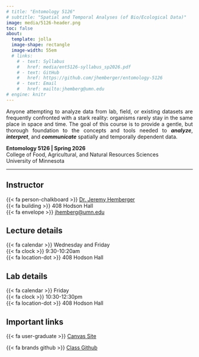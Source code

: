 ```yaml
---
# title: "Entomology 5126"
# subtitle: "Spatial and Temporal Analyses (of Bio/Ecological Data)"
image: media/5126-header.png
toc: false
about: 
  template: jolla
  image-shape: rectangle
  image-width: 55em
  # links:
    # - text: Syllabus
    #   href: media/ent5126-syllabus_sp2026.pdf
    # - text: GitHub
    #   href: https://github.com/jhemberger/entomology-5126
    # - text: Email
    #   href: mailto:jhemberg@umn.edu
# engine: knitr
---
```


:::: {layout="[ 60, 5, 35 ]"}

::: {#first-column}
<p class="landing-text" style="text-align:justify;">Anyone attempting to analyze data from lab, field, or existing datasets are frequently confronted with a stark reality: organisms rarely stay in the same place in space and time. The goal of this course is to provide a gentle, but thorough foundation to the concepts and tools needed to ***analyze***, ***interpret***, and ***communicate*** spatially and temporally dependent data.</p>
:::

::: {#second-column}
:::

::: {#third-column}
<p class="landing-text">**Entomology 5126 | Spring 2026**</br>
College of Food, Agricultural, and Natural Resources Sciences</br>
University of Minnesota</p>
:::

::::

---

:::: {layout="[ 25, 25, 25, 25 ]"}
::: {#first-column}
<h2 style="text-align:left;">Instructor</h2>
<p class="landing-text" style="text-align:left;">
{{< fa person-chalkboard >}}  [Dr. Jeremy Hemberger](https://entomology.umn.edu/people/jeremy-hemberger)</br>
{{< fa building >}}  408 Hodson Hall</br>
{{< fa envelope >}}  [jhemberg@umn.edu](mailto:jhemberg@umn.edu)
</p>
:::

::: {#second-column}
<h2 style="text-align:left;">Lecture details</h2>
<p class="landing-text" style="text-align:left;">
{{< fa calendar >}}  Wednesday and Friday</br>
{{< fa clock >}}  9:30-10:20am</br>
{{< fa location-dot >}}  408 Hodson Hall
</p>

:::

::: {#third-column}
<h2 style="text-align:left;">Lab details</h2>
<p class="landing-text" style="text-align:left;">
{{< fa calendar >}}  Friday</br>
{{< fa clock >}}  10:30-12:30pm</br>
{{< fa location-dot >}}  408 Hodson Hall
</p>
:::

::: {#forth-column}
<h2 style="text-align:left;">Important links</h2>
<p class="buttons" style="text-align:left;">[{{< fa user-graduate >}} [Canvas Site](https://canvas.umn.edu//)]{.btn .btn-outline-warning}</p>
<p class="buttons" style="text-align:left;">[{{< fa brands github >}} [Class Github](https://github.com/jhemberger/entomology-5126)]{.btn .btn-outline-warning}</p>
:::

::::